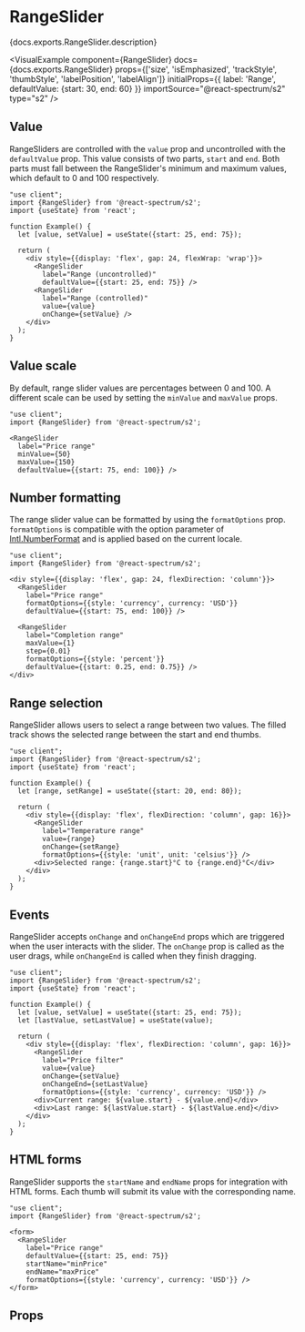

# RangeSlider

<PageDescription>{docs.exports.RangeSlider.description}</PageDescription>

<VisualExample
  component={RangeSlider}
  docs={docs.exports.RangeSlider}
  props={['size', 'isEmphasized', 'trackStyle', 'thumbStyle', 'labelPosition', 'labelAlign']}
  initialProps={{
    label: 'Range',
    defaultValue: {start: 30, end: 60}
  }}
  importSource="@react-spectrum/s2"
  type="s2" />

## Value

RangeSliders are controlled with the `value` prop and uncontrolled with the `defaultValue` prop. This value consists of two parts, `start` and `end`. Both parts must fall between the RangeSlider's minimum and maximum values, which default to 0 and 100 respectively.

```tsx render hideImports
"use client";
import {RangeSlider} from '@react-spectrum/s2';
import {useState} from 'react';

function Example() {
  let [value, setValue] = useState({start: 25, end: 75});
  
  return (
    <div style={{display: 'flex', gap: 24, flexWrap: 'wrap'}}>
      <RangeSlider
        label="Range (uncontrolled)"
        defaultValue={{start: 25, end: 75}} />
      <RangeSlider
        label="Range (controlled)"
        value={value}
        onChange={setValue} />
    </div>
  );
}
```

## Value scale

By default, range slider values are percentages between 0 and 100. A different scale can be used by setting the `minValue` and `maxValue` props.

```tsx render hideImports
"use client";
import {RangeSlider} from '@react-spectrum/s2';

<RangeSlider
  label="Price range"
  minValue={50}
  maxValue={150}
  defaultValue={{start: 75, end: 100}} />
```

## Number formatting

The range slider value can be formatted by using the `formatOptions` prop. `formatOptions` is compatible with the option parameter of [Intl.NumberFormat](https://developer.mozilla.org/en-US/docs/Web/JavaScript/Reference/Global_Objects/NumberFormat) and is applied based on the current locale.

```tsx render hideImports
"use client";
import {RangeSlider} from '@react-spectrum/s2';

<div style={{display: 'flex', gap: 24, flexDirection: 'column'}}>
  <RangeSlider
    label="Price range"
    formatOptions={{style: 'currency', currency: 'USD'}}
    defaultValue={{start: 75, end: 100}} />
  
  <RangeSlider
    label="Completion range"
    maxValue={1}
    step={0.01}
    formatOptions={{style: 'percent'}}
    defaultValue={{start: 0.25, end: 0.75}} />
</div>
```

## Range selection

RangeSlider allows users to select a range between two values. The filled track shows the selected range between the start and end thumbs.

```tsx render hideImports
"use client";
import {RangeSlider} from '@react-spectrum/s2';
import {useState} from 'react';

function Example() {
  let [range, setRange] = useState({start: 20, end: 80});

  return (
    <div style={{display: 'flex', flexDirection: 'column', gap: 16}}>
      <RangeSlider
        label="Temperature range"
        value={range}
        onChange={setRange}
        formatOptions={{style: 'unit', unit: 'celsius'}} />
      <div>Selected range: {range.start}°C to {range.end}°C</div>
    </div>
  );
}
```

## Events

RangeSlider accepts `onChange` and `onChangeEnd` props which are triggered when the user interacts with the slider. The `onChange` prop is called as the user drags, while `onChangeEnd` is called when they finish dragging.

```tsx render hideImports
"use client";
import {RangeSlider} from '@react-spectrum/s2';
import {useState} from 'react';

function Example() {
  let [value, setValue] = useState({start: 25, end: 75});
  let [lastValue, setLastValue] = useState(value);

  return (
    <div style={{display: 'flex', flexDirection: 'column', gap: 16}}>
      <RangeSlider
        label="Price filter"
        value={value}
        onChange={setValue}
        onChangeEnd={setLastValue}
        formatOptions={{style: 'currency', currency: 'USD'}} />
      <div>Current range: ${value.start} - ${value.end}</div>
      <div>Last range: ${lastValue.start} - ${lastValue.end}</div>
    </div>
  );
}
```

## HTML forms

RangeSlider supports the `startName` and `endName` props for integration with HTML forms. Each thumb will submit its value with the corresponding name.

```tsx render hideImports
"use client";
import {RangeSlider} from '@react-spectrum/s2';

<form>
  <RangeSlider
    label="Price range"
    defaultValue={{start: 25, end: 75}}
    startName="minPrice"
    endName="maxPrice"
    formatOptions={{style: 'currency', currency: 'USD'}} />
</form>
```

## Props

<PropTable component={docs.exports.RangeSlider} links={docs.links} />
